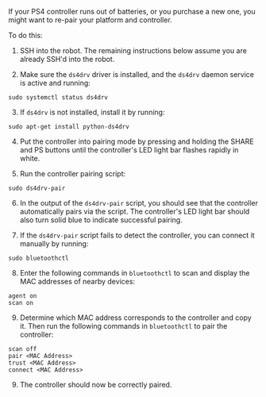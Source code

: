 If your PS4 controller runs out of batteries, or you purchase a new one, you might want to re-pair your platform and controller. 

To do this:

1. SSH into the robot. The remaining instructions below assume you are already SSH'd into the robot.

2. Make sure the `ds4drv` driver is installed, and the `ds4drv` daemon service is active and running:

```
sudo systemctl status ds4drv
```

3. If `ds4drv` is not installed, install it by running:

```
sudo apt-get install python-ds4drv
```

4. Put the controller into pairing mode by pressing and holding the SHARE and PS buttons until the controller's LED light bar flashes rapidly in white. 

5. Run the controller pairing script:

```
sudo ds4drv-pair
```

6. In the output of the `ds4drv-pair` script, you should see that the controller automatically pairs via the script. The controller's LED light bar should also turn solid blue to indicate successful pairing.

7. If the `ds4drv-pair` script fails to detect the controller, you can connect it manually by running:

```
sudo bluetoothctl
```

8. Enter the following commands in `bluetoothctl` to scan and display the MAC addresses of nearby devices:

```
agent on
scan on
```

9. Determine which MAC address corresponds to the controller and copy it. Then run the following commands in `bluetoothctl` to pair the controller:

```
scan off
pair <MAC Address>
trust <MAC Address>
connect <MAC Address>
```

9. The controller should now be correctly paired.
